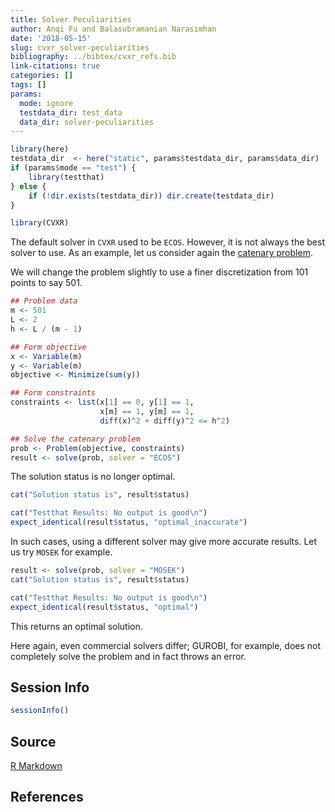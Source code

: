 ```yaml
---
title: Solver Peculiarities
author: Anqi Fu and Balasubramanian Narasimhan
date: '2018-05-15'
slug: cvxr_solver-peculiarities
bibliography: ../bibtex/cvxr_refs.bib
link-citations: true
categories: []
tags: []
params:
  mode: ignore
  testdata_dir: test_data
  data_dir: solver-peculiarities
---
```


```r
library(here)
testdata_dir  <- here("static", params$testdata_dir, params$data_dir) 
if (params$mode == "test") {
    library(testthat)
} else {
    if (!dir.exists(testdata_dir)) dir.create(testdata_dir)
}
```

```r
library(CVXR)
```

The default solver in `CVXR` used to be `ECOS`. However, it is not always the
best solver to use. As an example, let us consider again the [catenary
problem](/cvxr_examples/cvxr_catenary/). 

We will change the problem slightly to use a finer discretization from
101 points to say 501. 

```r
## Problem data
m <- 501
L <- 2
h <- L / (m - 1)

## Form objective
x <- Variable(m)
y <- Variable(m)
objective <- Minimize(sum(y))

## Form constraints
constraints <- list(x[1] == 0, y[1] == 1,
                    x[m] == 1, y[m] == 1,
                    diff(x)^2 + diff(y)^2 <= h^2)

## Solve the catenary problem
prob <- Problem(objective, constraints)
result <- solve(prob, solver = "ECOS")
```

The solution status is no longer optimal.

```r
cat("Solution status is", result$status)
```

```r
cat("Testthat Results: No output is good\n")    
expect_identical(result$status, "optimal_inaccurate")
```


In such cases, using a different solver may give more accurate
results. Let us try `MOSEK` for example.

```r
result <- solve(prob, solver = "MOSEK")
cat("Solution status is", result$status)
```

```r
cat("Testthat Results: No output is good\n")
expect_identical(result$status, "optimal")
```

This returns an optimal solution. 

Here again, even commercial solvers differ; GUROBI, for example, does
not completely solve the problem and in fact throws an error.


## Session Info

```r
sessionInfo()
```

## Source

[R Markdown](https://github.com/bnaras/cvxr_docs/blob/master/content/cvxr_examples/solver-peculiarities.Rmd)

## References

